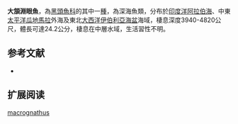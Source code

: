 {{Speciesbox
| name = 大頷淵眼魚
| status = NE
| status_system = IUCN3.1
| image = 
| image_width = 250px
| genus = Bathytroctes
| species = macrognathus
| authority = [[Sazonov|Sazonov]], 1999
| synonyms = 
}}

'''大頷淵眼魚'''，為[[黑頭魚科|黑頭魚科]]的其中一[[種|種]]，為深海魚類，分布於[[印度洋|印度洋]][[阿拉伯海|阿拉伯海]]、中東[[太平洋|太平洋]][[瓜地馬拉|瓜地馬拉]]外海及東北[[大西洋|大西洋]][[伊伯利亞海盆|伊伯利亞海盆]]海域，棲息深度3940-4820公尺，體長可達24.2公分，棲息在中層水域，生活習性不明。

==参考文献==
*{{FishBase_species|genus=Bathytroctes|species=macrognathus|year=2015|month=8}}

== 扩展阅读 ==
{{refbegin}}
{{wikispecies-inline|Bathytroctes macrognathus|大頷淵眼魚}}
{{refend}}
{{Taxonbar|from=Q2195424}}

[[Category:淵眼魚屬|macrognathus]]